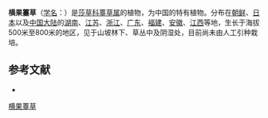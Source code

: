{{Speciesbox
| name = 横果薹草
| status = 
| status_system = 
| image =
| genus = Carex
| species = transversa
| authority = Boott
}}

'''横果薹草'''（[[学名|学名]]：{{lang|la|''Carex transversa''}}）是[[莎草科|莎草科]][[薹草属|薹草属]]的植物，为中国的特有植物。分布在[[朝鲜|朝鲜]]、[[日本|日本]]以及[[中国大陆|中国大陆]]的[[湖南|湖南]]、[[江苏|江苏]]、[[浙江|浙江]]、[[广东|广东]]、[[福建|福建]]、[[安徽|安徽]]、[[江西|江西]]等地，生长于海拔500米至800米的地区，见于山坡林下、草丛中及阴湿处，目前尚未由人工引种栽培。

== 参考文献 ==
<div class="references-small">
* {{cite web| url =http://www.bioinfo.cn/db05/KmzwSpecies.php?action=view&id=6823| title =横果薹草| work =《中国高等植物数据库全库》| publisher =中国科学院微生物研究所| author =昆明植物研究所| accessdate =2009-02-24| deadurl =yes| archiveurl =https://web.archive.org/web/20160305033448/http://www.bioinfo.cn/db05/KmzwSpecies.php?action=view&id=6823| archivedate =2016-03-05}}
</div>
{{Taxonbar|from=Q11121488}}

[[Category:薹草属|横果薹草]]


{{植物小作品}}